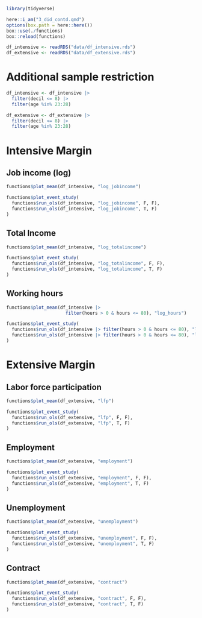 ```r
library(tidyverse)

here::i_am("3_did_contd.qmd")
options(box.path = here::here())
box::use(./functions)
box::reload(functions)

df_intensive <- readRDS("data/df_intensive.rds")
df_extensive <- readRDS("data/df_extensive.rds")
```

# Additional sample restriction

```r
df_intensive <- df_intensive |> 
  filter(decil <= 8) |> 
  filter(age %in% 23:28)

df_extensive <- df_extensive |> 
  filter(decil <= 8) |> 
  filter(age %in% 23:28)

```

# Intensive Margin

## Job income (log)

```r
functions$plot_mean(df_intensive, "log_jobincome")
```


```r
functions$plot_event_study(
  functions$run_ols(df_intensive, "log_jobincome", F, F), 
  functions$run_ols(df_intensive, "log_jobincome", T, F)
)
```



## Total Income

```r
functions$plot_mean(df_intensive, "log_totalincome")
```


```r
functions$plot_event_study(
  functions$run_ols(df_intensive, "log_totalincome", F, F), 
  functions$run_ols(df_intensive, "log_totalincome", T, F)
)
```




## Working hours

```r
functions$plot_mean(df_intensive |>
                      filter(hours > 0 & hours <= 80), "log_hours")
```

```r
functions$plot_event_study(
  functions$run_ols(df_intensive |> filter(hours > 0 & hours <= 80), "log_hours", F, F),
  functions$run_ols(df_intensive |> filter(hours > 0 & hours <= 80), "log_hours", T, F)
)
```



# Extensive Margin

## Labor force participation

```r
functions$plot_mean(df_extensive, "lfp")
```

```r
functions$plot_event_study(
  functions$run_ols(df_extensive, "lfp", F, F),
  functions$run_ols(df_extensive, "lfp", T, F)
)
```



## Employment

```r
functions$plot_mean(df_extensive, "employment")
```

```r
functions$plot_event_study(
  functions$run_ols(df_extensive, "employment", F, F),
  functions$run_ols(df_extensive, "employment", T, F)
)
```



## Unemployment

```r
functions$plot_mean(df_extensive, "unemployment")
```

```r
functions$plot_event_study(
  functions$run_ols(df_extensive, "unemployment", F, F),
  functions$run_ols(df_extensive, "unemployment", T, F)
)
```



## Contract

```r
functions$plot_mean(df_extensive, "contract")
```


```r
functions$plot_event_study(
  functions$run_ols(df_extensive, "contract", F, F), 
  functions$run_ols(df_extensive, "contract", T, F)
)
```


